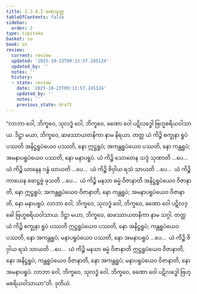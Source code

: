 ```yaml
---
title: 1.3.4.2 ခဏသုတ္တ
tableOfContents: false
sidebar:
  order: 2
type: tipitaka
basket: su
book: sn
review:
  current: review
  updated: '2025-10-23T09:13:57.245124'
  updated_by: ''
  notes: ''
  history:
  - state: review
    date: '2025-10-23T09:13:57.245124'
    updated_by: ''
    notes: ''
    previous_state: draft
---
```



<ReviewStatus review={frontmatter.review} showDetails={true} />

<HypothesisAnnotation frontmatter={frontmatter} />

<DynamicBreadcrumb />

<Division number="135" book="sn" e="ch" v="18" p="299">

<Paragraph number="777" book="sn">
“လာဘာ ဝေါ, ဘိက္ခဝေ, သုလဒ္ဓံ ဝေါ, ဘိက္ခဝေ, ခဏော ဝေါ ပဋိလဒ္ဓေါ ဗြဟ္မစရိယဝါသာယ. ဒိဋ္ဌာ မယာ, ဘိက္ခဝေ, ဆဖဿာယတနိကာ နာမ နိရယာ. တတ္ထ ယံ ကိဉ္စိ စက္ခုနာ ရူပံ ပဿတိ အနိဋ္ဌရူပံယေဝ ပဿတိ, နော ဣဋ္ဌရူပံ; အကန္တရူပံယေဝ ပဿတိ, နော ကန္တရူပံ; အမနာပရူပံယေဝ ပဿတိ, နော မနာပရူပံ. ယံ ကိဉ္စိ သောတေန သဒ္ဒံ သုဏာတိ …ပေ…  ယံ ကိဉ္စိ ဃာနေန ဂန္ဓံ ဃာယတိ …ပေ…  ယံ ကိဉ္စိ ဇိဝှါယ ရသံ သာယတိ …ပေ…  ယံ ကိဉ္စိ ကာယေန ဖောဋ္ဌဗ္ဗံ ဖုသတိ …ပေ…  ယံ ကိဉ္စိ မနသာ ဓမ္မံ ဝိဇာနာတိ အနိဋ္ဌရူပံယေဝ ဝိဇာနာတိ, နော ဣဋ္ဌရူပံ; အကန္တရူပံယေဝ ဝိဇာနာတိ, နော ကန္တရူပံ; အမနာပရူပံယေဝ ဝိဇာနာတိ, နော မနာပရူပံ. လာဘာ ဝေါ, ဘိက္ခဝေ, သုလဒ္ဓံ ဝေါ, ဘိက္ခဝေ, ခဏော ဝေါ ပဋိလဒ္ဓေါ ဗြဟ္မစရိယဝါသာယ. ဒိဋ္ဌာ မယာ, ဘိက္ခဝေ, ဆဖဿာယတနိကာ နာမ သဂ္ဂါ. တတ္ထ ယံ ကိဉ္စိ စက္ခုနာ ရူပံ ပဿတိ ဣဋ္ဌရူပံယေဝ ပဿတိ, နော အနိဋ္ဌရူပံ; ကန္တရူပံယေဝ ပဿတိ, နော အကန္တရူပံ; မနာပရူပံယေဝ ပဿတိ, နော အမနာပရူပံ …ပေ…  ယံ ကိဉ္စိ ဇိဝှါယ ရသံ သာယတိ …ပေ…  ယံ ကိဉ္စိ မနသာ ဓမ္မံ ဝိဇာနာတိ ဣဋ္ဌရူပံယေဝ ဝိဇာနာတိ, နော အနိဋ္ဌရူပံ; ကန္တရူပံယေဝ ဝိဇာနာတိ, နော အကန္တရူပံ; မနာပရူပံယေဝ ဝိဇာနာတိ, နော အမနာပရူပံ. လာဘာ ဝေါ, ဘိက္ခဝေ, သုလဒ္ဓံ ဝေါ, ဘိက္ခဝေ, ခဏော ဝေါ ပဋိလဒ္ဓေါ ဗြဟ္မစရိယဝါသာယာ”တိ.

</Paragraph>
</Division>

<Paragraph number="778" type="center" book="sn">
ဒုတိယံ.
</Paragraph>